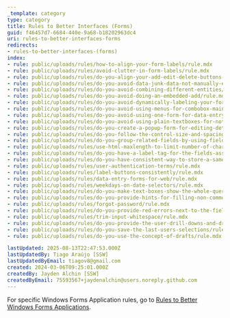```yaml
---
_template: category
type: category
title: Rules to Better Interfaces (Forms)
guid: f46457d7-6684-440e-9a68-b18202963dc4
uri: rules-to-better-interfaces-forms
redirects:
- rules-to-better-interfaces-(forms)
index:
- rule: public/uploads/rules/how-to-align-your-form-labels/rule.mdx
- rule: public/uploads/rules/avoid-clutter-in-form-labels/rule.mdx
- rule: public/uploads/rules/do-you-align-your-add-edit-delete-buttons-horizontal-and-bottom-right/rule.mdx
- rule: public/uploads/rules/do-you-avoid-data-junk-data-not-manually-entered-by-yourself/rule.mdx
- rule: public/uploads/rules/do-you-avoid-combining-different-entities/rule.mdx
- rule: public/uploads/rules/do-you-avoid-doing-an-embedded-add/rule.mdx
- rule: public/uploads/rules/do-you-avoid-dynamically-labeling-your-form-buttons/rule.mdx
- rule: public/uploads/rules/do-you-avoid-using-menus-for-combobox-maintenance/rule.mdx
- rule: public/uploads/rules/do-you-avoid-using-one-form-for-data-entry/rule.mdx
- rule: public/uploads/rules/do-you-avoid-using-plain-textboxes-for-notes/rule.mdx
- rule: public/uploads/rules/do-you-create-a-popup-form-for-editing-details/rule.mdx
- rule: public/uploads/rules/do-you-follow-the-control-size-and-spacing-standards/rule.mdx
- rule: public/uploads/rules/do-you-group-related-fields-by-using-fieldset/rule.mdx
- rule: public/uploads/rules/use-html-maxlength-to-limit-number-of-characters/rule.mdx
- rule: public/uploads/rules/do-you-have-a-label-tag-for-the-fields-associated-with-your-input/rule.mdx
- rule: public/uploads/rules/do-you-have-consistent-way-to-store-a-same-field/rule.mdx
- rule: public/uploads/rules/user-authentication-terms/rule.mdx
- rule: public/uploads/rules/label-buttons-consistently/rule.mdx
- rule: public/uploads/rules/data-entry-forms-for-web/rule.mdx
- rule: public/uploads/rules/weekdays-on-date-selectors/rule.mdx
- rule: public/uploads/rules/do-you-make-text-boxes-show-the-whole-query/rule.mdx
- rule: public/uploads/rules/do-you-provide-hints-for-filling-non-common-fields/rule.mdx
- rule: public/uploads/rules/forgot-password/rule.mdx
- rule: public/uploads/rules/do-you-provide-red-errors-next-to-the-field/rule.mdx
- rule: public/uploads/rules/trim-input-whitespace/rule.mdx
- rule: public/uploads/rules/do-you-provide-the-user-drill-downs-and-drill-arounds/rule.mdx
- rule: public/uploads/rules/do-you-save-the-last-users-selections/rule.mdx
- rule: public/uploads/rules/do-you-use-the-concept-of-drafts/rule.mdx

lastUpdated: 2025-08-13T22:47:53.000Z
lastUpdatedBy: Tiago Araújo [SSW]
lastUpdatedByEmail: tiagov8@gmail.com
created: 2024-03-06T09:25:01.000Z
createdBy: Jayden Alchin [SSW]
createdByEmail: 75593567+jaydenalchin@users.noreply.github.com
---
```


For specific Windows Forms Application rules, go to [Rules to Better Windows Forms Applications](/rules-to-better-windows-forms).
